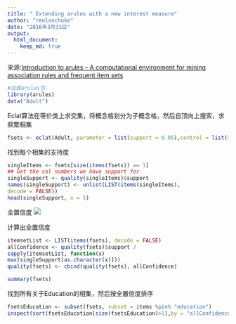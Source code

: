 ```yaml
---
title: " Extending arules with a new interest measure"
author: "renlanchuke"
date: "2016年3月31日"
output: 
  html_document:
    keep_md: true
---
```


来源:[Introduction to arules – A computational environment for mining
association rules and frequent item sets][1]

```r
#加载arules包
library(arules)
data("Adult")
```
Eclat算法在等价类上求交集，将概念格划分为子概念格，然后自顶向上搜索，求频繁相集
```r
fsets <- eclat(Adult, parameter = list(support = 0.05),control = list(verbose=FALSE))
```
找到每个相集的支持度
```r
singleItems <- fsets[size(items(fsets)) == 1]
## Get the col numbers we have support for
singleSupport <- quality(singleItems)$support
names(singleSupport) <- unlist(LIST(items(singleItems),
decode = FALSE))
head(singleSupport, n = 5)
```
全置信度
![](ExtendingArules_files/figure-html/allConfidence.png) 

计算出全置信度
```r
itemsetList <- LIST(items(fsets), decode = FALSE)
allConfidence <- quality(fsets)$support /
sapply(itemsetList, function(x)
max(singleSupport[as.character(x)]))
quality(fsets) <- cbind(quality(fsets), allConfidence)
```


```r
summary(fsets)
```
找到所有关于Education的相集，然后按全置信度排序
```r
fsetsEducation <- subset(fsets, subset = items %pin% "education")
inspect(sort(fsetsEducation[size(fsetsEducation)>1],by = "allConfidence")[1 : 3])
```


[1]:https://cran.r-project.org/web/packages/arules/vignettes/arules.pdf